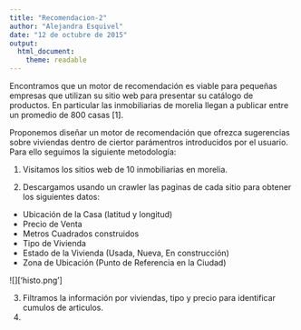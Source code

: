 ```yaml
---
title: "Recomendacion-2"
author: "Alejandra Esquivel"
date: "12 de octubre de 2015"
output: 
  html_document: 
    theme: readable
---
```

Encontramos que un motor de recomendación es viable para pequeñas empresas que utilizan su sitio web para presentar su catálogo de productos. En particular las inmobiliarias de morelia llegan a publicar entre un promedio de 800 casas [1]. 

Proponemos diseñar un motor de recomendación que ofrezca sugerencias sobre viviendas dentro de ciertor parámentros introducidos por el usuario. Para ello seguimos la siguiente metodología:   

1. Visitamos los sitios web de 10 inmobiliarias en morelia.

2. Descargamos usando un crawler las paginas de cada sitio para obtener los siguientes datos:   


* Ubicación de la Casa (latitud y longitud)
* Precio de Venta
* Metros Cuadrados construidos
* Tipo de Vivienda
* Estado de la Vivienda (Usada, Nueva, En construcción)
* Zona de Ubicación (Punto de Referencia en la Ciudad)

![]['histo.png']

3. Filtramos la información por viviendas, tipo y precio para identificar cumulos de articulos.
4. 